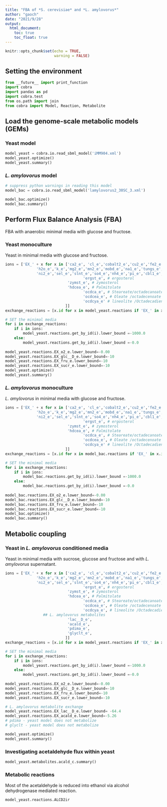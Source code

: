 ```yaml
---
title: "FBA of *S. cerevisiae* and *L. amylovorus*"
author: "gaoch"
date: "2021/9/28"
output: 
  html_document:
    toc: true
    toc_float: true
---
```


```r
knitr::opts_chunk$set(echo = TRUE,
                      warning = FALSE)
```

## Setting the environment

```python
from __future__ import print_function
import cobra
import pandas as pd
import cobra.test
from os.path import join
from cobra import Model, Reaction, Metabolite
```

## Load the genome-scale metabolic models (GEMs)

### Yeast model


```python
model_yeast = cobra.io.read_sbml_model('iMM904.xml')
model_yeast.optimize()
model_yeast.summary()
```

### *L. amylovorus* model


```python
# suppress python warnings in reading this model
model_bac = cobra.io.read_sbml_model('lamylovorus2_30SC_3.xml')
```


```python
model_bac.optimize()
model_bac.summary()
```


## Perform Flux Balance Analysis (FBA) 

FBA with anaerobic minimal media with glucose and fructose.

### Yeast monoculture

Yeast in minimal media with glucose and fructose.

```python

ions = ['EX_' + x for x in ['ca2_e', 'cl_e','cobalt2_e','cu2_e','fe2_e','fe3_e','h_e',
              'h2o_e','k_e','mg2_e','mn2_e','mobd_e','na1_e','tungs_e','zn2_e','co2_e'
              'ni2_e','sel_e','slnt_e','so4_e','nh4_e','pi_e','cbl1_e','nh4_e','h2_e','glc__D_e', 'fru_e', 'sucr_e',
                                   'ergst_e', # ergosterol
                            'zymst_e', # zymosterol       
                            'hdcea_e', # Palmitolate
                                   'ocdca_e', # Steareate/octadecanoate
                                   'ocdcea_e', # Oleate /octadecenoate
                                   'ocdcya_e' # lineolite /Octadecadienoate 
                           ]]
exchange_reactions = [x.id for x in model_yeast.reactions if 'EX_' in x.id]

# SET the minimal media
for i in exchange_reactions:
    if i in ions:
        model_yeast.reactions.get_by_id(i).lower_bound =-1000.0
    else:
        model_yeast.reactions.get_by_id(i).lower_bound =-0.0
    
model_yeast.reactions.EX_o2_e.lower_bound=-0.00
model_yeast.reactions.EX_glc__D_e.lower_bound=-10
model_yeast.reactions.EX_fru_e.lower_bound=-10
model_yeast.reactions.EX_sucr_e.lower_bound=-10
model_yeast.optimize()
model_yeast.summary()
```
### *L. amylovorus* monoculture

*L. amylovorus* in minimal media with glucose and fructose.

```python
ions = ['EX_' + x for x in ['ca2_e', 'cl_e','cobalt2_e','cu2_e','fe2_e','fe3_e','h_e',
              'h2o_e','k_e','mg2_e','mn2_e','mobd_e','na1_e','tungs_e','zn2_e','co2_e'
              'ni2_e','sel_e','slnt_e','so4_e','nh4_e','pi_e','cbl1_e','nh4_e','h2_e','glc__D_e', 'fru_e', 'sucr_e',
                                   'ergst_e', # ergosterol
                            'zymst_e', # zymosterol       
                            'hdcea_e', # Palmitolate
                                   'ocdca_e', # Steareate/octadecanoate
                                   'ocdcea_e', # Oleate /octadecenoate
                                   'ocdcya_e' # lineolite /Octadecadienoate 
                           ]]
exchange_reactions = [x.id for x in model_bac.reactions if 'EX_' in x.id]

# SET the minimal media
for i in exchange_reactions:
    if i in ions:
        model_bac.reactions.get_by_id(i).lower_bound =-1000.0
    else:
        model_bac.reactions.get_by_id(i).lower_bound =-0.0
    
model_bac.reactions.EX_o2_e.lower_bound=-0.00
model_bac.reactions.EX_glc__D_e.lower_bound=-10
model_bac.reactions.EX_fru_e.lower_bound=-10
model_bac.reactions.EX_sucr_e.lower_bound=-10
model_bac.optimize()
model_bac.summary()
```

## Metabolic coupling


### Yeast in *L. amylovorus* conditioned media

Yeast in minimal media with sucrose, glucose and fructose and with *L. amylovorus* supernatant.

```python
ions = ['EX_' + x for x in ['ca2_e', 'cl_e','cobalt2_e','cu2_e','fe2_e','fe3_e','h_e',
              'h2o_e','k_e','mg2_e','mn2_e','mobd_e','na1_e','tungs_e','zn2_e','co2_e'
              'ni2_e','sel_e','slnt_e','so4_e','nh4_e','pi_e','cbl1_e','nh4_e','h2_e','glc__D_e', 'fru_e', 'sucr_e',
                                   'ergst_e', # ergosterol
                            'zymst_e', # zymosterol       
                            'hdcea_e', # Palmitolate
                                   'ocdca_e', # Steareate/octadecanoate
                                   'ocdcea_e', # Oleate /octadecenoate
                                   'ocdcya_e', # lineolite /Octadecadienoate 
                 ## L. amylovorus metabolites
                            'lac__D_e',
                            'acald_e',
                            'pdima_e',
                            'glyclt_e',
                           ]]
exchange_reactions = [x.id for x in model_yeast.reactions if 'EX_' in x.id]

# SET the minimal media
for i in exchange_reactions:
    if i in ions:
        model_yeast.reactions.get_by_id(i).lower_bound =-1000.0
    else:
        model_yeast.reactions.get_by_id(i).lower_bound =-0.0
    
model_yeast.reactions.EX_o2_e.lower_bound=-0.00
model_yeast.reactions.EX_glc__D_e.lower_bound=-10
model_yeast.reactions.EX_fru_e.lower_bound=-10
model_yeast.reactions.EX_sucr_e.lower_bound=-10

# L. amylovorus metabolite exchange
model_yeast.reactions.EX_lac__D_e.lower_bound= -64.4
model_yeast.reactions.EX_acald_e.lower_bound=-5.26
# pdima - yeast model does not metabolize
# glyclt - yeast model does not metabolize

model_yeast.optimize()
model_yeast.summary()
```

### Investigating acetaldehyde flux within yeast

```python
model_yeast.metabolites.acald_c.summary()
```

### Metabolic reactions


Most of the acetaldehyde is reduced into ethanol via alcohol dehydrogenase mediated reaction.

```python
model_yeast.reactions.ALCD2ir
```

